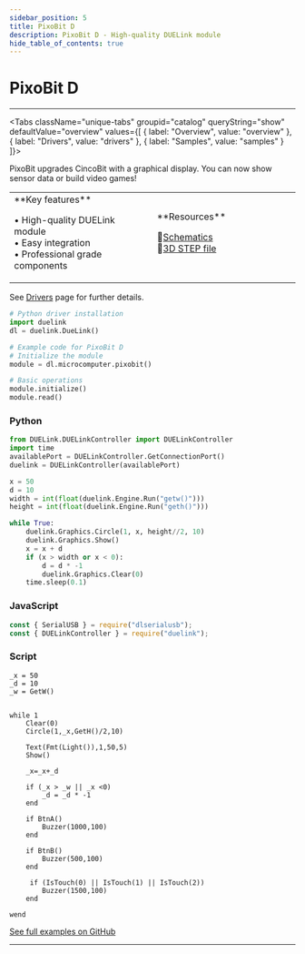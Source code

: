 ```yaml
---
sidebar_position: 5
title: PixoBit D
description: PixoBit D - High-quality DUELink module
hide_table_of_contents: true
---
```



# PixoBit D

<ImageSection 
  product="mcpixobit-d"
  tagline="micro:bit Form Factor with 128x64 OLED 0.96"
/>

---

<Tabs className="unique-tabs" groupid="catalog" queryString="show" defaultValue="overview"
  values={[
    {
        label: "Overview",
        value: "overview"
    },
    {
        label: "Drivers",
        value: "drivers"
    },
    {
        label: "Samples",
        value: "samples"
    }
]}>

<TabItem value="overview">

PixoBit upgrades CincoBit with a graphical display. You can now show sensor data or build video games!

<table><td width='50%'>
**Key features**

• High-quality DUELink module<br/>
• Easy integration<br/>
• Professional grade components<br/>

</td><td width='50%'>
**Resources**
 
📄[Schematics](/sch/gdl-mcpixobit-d.pdf)<br/>
🔩[3D STEP file](/3d/gdl-mcpixobit-d.step)<br/>
</td></table>

</TabItem>

<TabItem value="drivers">

See [Drivers](/docs/engine/drivers) page for further details.

```python
# Python driver installation
import duelink
dl = duelink.DueLink()

# Example code for PixoBit D
# Initialize the module
module = dl.microcomputer.pixobit()

# Basic operations
module.initialize()
module.read()
```

</TabItem>

<TabItem value="samples">

### Python

```python
from DUELink.DUELinkController import DUELinkController
import time
availablePort = DUELinkController.GetConnectionPort()
duelink = DUELinkController(availablePort)

x = 50
d = 10
width = int(float(duelink.Engine.Run("getw()")))
height = int(float(duelink.Engine.Run("geth()")))

while True:
    duelink.Graphics.Circle(1, x, height//2, 10)
    duelink.Graphics.Show()
    x = x + d
    if (x > width or x < 0):
        d = d * -1
        duelink.Graphics.Clear(0)
    time.sleep(0.1)
```

### JavaScript

```javascript
const { SerialUSB } = require("dlserialusb");
const { DUELinkController } = require("duelink");
```

### Script

```basic
_x = 50
_d = 10
_w = GetW()


while 1
    Clear(0)
    Circle(1,_x,GetH()/2,10)
    
    Text(Fmt(Light()),1,50,5)
    Show()
    
    _x=_x+_d
 
    if (_x > _w || _x <0)
        _d = _d * -1    
    end
    
    if BtnA()
        Buzzer(1000,100)
    end
    
    if BtnB()
        Buzzer(500,100)
    end
    
     if (IsTouch(0) || IsTouch(1) || IsTouch(2))
        Buzzer(1500,100)
    end
    
wend
```

[See full examples on GitHub](https://github.com/ghi-electronics/duelink-website/tree/main/static/code/samples)

</TabItem>

</Tabs>

---

<OrderSection
    product="DUELink PixoBit D"
    partnumber="GDL-MCPIXOBIT-D"
    price="$19.99"
/>
